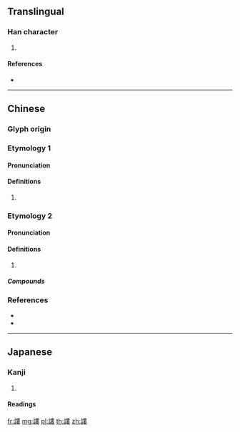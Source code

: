 {{character info/new}}
{{also|𫍴}}
==Translingual==

===Han character===
{{Han char|rn=149|rad=言|as=11|sn=18|four=05644|canj=YRLLV|ids=⿰言婁}}

# {{defn|Han|sort=言11}}

====References====
* {{Han ref|kx=1178.060|dkj=35882|hdz=64012.090|uh=8B31|ud=35633|bh=F0E4|bd=61668}}

----

==Chinese==
{{zh-forms|s=𫍴}}

===Glyph origin===
{{Han etym}}

===Etymology 1===

====Pronunciation====
{{zh-pron
|m=lóu
|c=lou4
|mc=
|oc=
|cat=
}}
{{attn|zh|Middle+Old Chinese needs to be distributed}}

====Definitions====
{{zh-hanzi}}

# {{rfdef|zh}}

===Etymology 2===

====Pronunciation====
{{zh-pron
|m=lǚ
|c=leoi5
|mc=
|oc=
|cat=
}}

====Definitions====
{{zh-hanzi}}

# {{rfdef|zh}}

=====Compounds=====
{{zh-der|謰謱|覼謱}}

===References===
* {{R:twedu|B04728}}
* {{R:yue:mfccd}}

----

==Japanese==

===Kanji===
{{ja-kanji|grade=|rs=言11}}

# {{defn|lang=ja|sort=言11}}

====Readings====
{{ja-readings|goon=[[ろう]] (rō)|kanon=[[ろう]] (rō)}}

[[fr:謱]]
[[mg:謱]]
[[pl:謱]]
[[th:謱]]
[[zh:謱]]